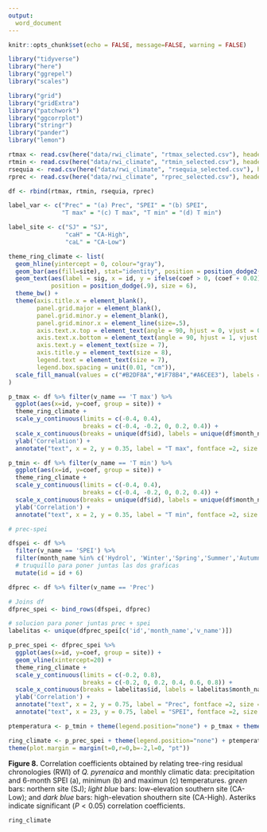 ```yaml
---
output: 
  word_document
---
```


```r
knitr::opts_chunk$set(echo = FALSE, message=FALSE, warning = FALSE)
```


```r
library("tidyverse")
library("here")
library("ggrepel")
library("scales")

library("grid")
library("gridExtra")
library("patchwork")
library("ggcorrplot")
library("stringr")
library("pander")
library("lemon")
```


```r
rtmax <- read.csv(here("data/rwi_climate", "rtmax_selected.csv"), header = TRUE, sep = ',') %>% mutate(v_name = 'T max')
rtmin <- read.csv(here("data/rwi_climate", "rtmin_selected.csv"), header = TRUE, sep = ',') %>% mutate(v_name = 'T min')
rsequia <- read.csv(here("data/rwi_climate", "rsequia_selected.csv"), header = TRUE, sep = ',') %>% mutate(v_name ='SPEI')
rprec <- read.csv(here("data/rwi_climate", "rprec_selected.csv"), header = TRUE, sep = ',') %>% mutate(v_name = 'Prec')

df <- rbind(rtmax, rtmin, rsequia, rprec)

label_var <- c("Prec" = "(a) Prec", "SPEI" = "(b) SPEI", 
               "T max" = "(c) T max", "T min" = "(d) T min") 

label_site <- c("SJ" = "SJ",
                "caH" = "CA-High",
                "caL" = "CA-Low")
```

```r
theme_ring_climate <- list(
  geom_hline(yintercept = 0, colour="gray"), 
  geom_bar(aes(fill=site), stat="identity", position = position_dodge2(padding = 0.1)),
  geom_text(aes(label = sig, x = id, y = ifelse(coef > 0, (coef + 0.02), (coef - 0.06))), 
            position = position_dodge(.9), size = 6), 
  theme_bw() +
  theme(axis.title.x = element_blank(),
        panel.grid.major = element_blank(),
        panel.grid.minor.y = element_blank(),
        panel.grid.minor.x = element_line(size=.5),
        axis.text.x.top = element_text(angle = 90, hjust = 0, vjust = 0.5, size = 7),
        axis.text.x.bottom = element_text(angle = 90, hjust = 1, vjust = 0.5, size = 7),
        axis.text.y = element_text(size = 7), 
        axis.title.y = element_text(size = 8),
        legend.text = element_text(size = 7), 
        legend.box.spacing = unit(0.01, "cm")),
  scale_fill_manual(values = c("#B2DF8A","#1F78B4","#A6CEE3"), labels = label_site)
) 
```

```r
p_tmax <- df %>% filter(v_name == 'T max') %>% 
  ggplot(aes(x=id, y=coef, group = site)) + 
  theme_ring_climate + 
  scale_y_continuous(limits = c(-0.4, 0.4), 
                     breaks = c(-0.4, -0.2, 0, 0.2, 0.4)) +
  scale_x_continuous(breaks = unique(df$id), labels = unique(df$month_name), position = 'bottom') + 
  ylab('Correlation') + 
  annotate("text", x = 2, y = 0.35, label = "T max", fontface =2, size = 3.5)
```

```r
p_tmin <- df %>% filter(v_name == 'T min') %>% 
  ggplot(aes(x=id, y=coef, group = site)) + 
  theme_ring_climate + 
  scale_y_continuous(limits = c(-0.4, 0.4), 
                     breaks = c(-0.4, -0.2, 0, 0.2, 0.4)) +
  scale_x_continuous(breaks = unique(df$id), labels = unique(df$month_name), position = 'top') + 
  ylab('Correlation') +
  annotate("text", x = 2, y = 0.35, label = "T min", fontface =2, size = 3.5)
```


```r
# prec-spei

dfspei <- df %>% 
  filter(v_name == 'SPEI') %>% 
  filter(month_name %in% c('Hydrol', 'Winter','Spring','Summer','Autumn')) %>% 
  # truquillo para poner juntas las dos graficas 
  mutate(id = id + 6)

dfprec <- df %>% filter(v_name == 'Prec')  

# Joins df
dfprec_spei <- bind_rows(dfspei, dfprec)

# solucion para poner juntas prec + spei 
labelitas <- unique(dfprec_spei[c('id','month_name','v_name')])

p_prec_spei <- dfprec_spei %>% 
  ggplot(aes(x=id, y=coef, group = site)) + 
  geom_vline(xintercept=20) +
  theme_ring_climate + 
  scale_y_continuous(limits = c(-0.2, 0.8), 
                     breaks = c(-0.2, 0, 0.2, 0.4, 0.6, 0.8)) +
  scale_x_continuous(breaks = labelitas$id, labels = labelitas$month_name, position = 'top') + 
  ylab('Correlation') +
  annotate("text", x = 2, y = 0.75, label = "Prec", fontface =2, size = 3.5) + 
  annotate("text", x = 23, y = 0.75, label = "SPEI", fontface =2, size = 3.5)
```

```r
ptemperatura <- p_tmin + theme(legend.position="none") + p_tmax + theme(legend.position="bottom") + plot_layout(ncol=1) 

ring_climate <- p_prec_spei + theme(legend.position="none") + ptemperatura + plot_layout(ncol=1, heights = c(2,3), tag_level = 'keep')  + plot_annotation(tag_levels = c('a','b')) & theme(plot.tag = element_text(size = 12, face = 2)) &
theme(plot.margin = margin(t=0,r=0,b=-2,l=0, "pt"))
```

**Figure 8.** Correlation coefficients obtained by relating tree-ring residual chronologies (RWI) of *Q. pyrenaica* and monthly climatic data: precipitation and 6-month SPEI (a), minimun (b) and maximun (c) temperatures. *green* bars: northern site (SJ); *light blue* bars: low-elevation southern site (CA-Low); and *dark blue* bars: high-elevation shouthern site (CA-High). Asteriks indicate significant ($P < 0.05$) correlation coefficients. 

```r
ring_climate
```
